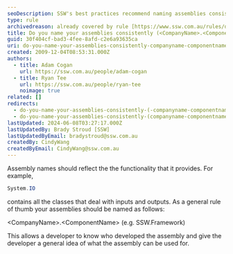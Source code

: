 ```yaml
---
seoDescription: SSW's best practices recommend naming assemblies consistently using the format `<CompanyName>.<ComponentName>`, ensuring developers can quickly identify who developed the assembly and its purpose.
type: rule
archivedreason: already covered by rule [https://www.ssw.com.au/rules/do-you-have-a-consistent-net-solution-structure](/rules/do-you-have-a-consistent-net-solution-structure)
title: Do you name your assemblies consistently (<CompanyName>.<ComponentName>)?
guid: 30f404cf-bad3-4fee-8afd-c2e6a93635ca
uri: do-you-name-your-assemblies-consistently-companyname-componentname
created: 2009-12-04T08:53:31.000Z
authors:
  - title: Adam Cogan
    url: https://ssw.com.au/people/adam-cogan
  - title: Ryan Tee
    url: https://ssw.com.au/people/ryan-tee
    noimage: true
related: []
redirects:
  - do-you-name-your-assemblies-consistently-(-companyname-componentname-)
  - do-you-name-your-assemblies-consistently-(companyname-componentname)
lastUpdated: 2024-06-08T03:27:17.000Z
lastUpdatedBy: Brady Stroud [SSW]
lastUpdatedByEmail: bradystroud@ssw.com.au
createdBy: CindyWang
createdByEmail: CindyWang@ssw.com.au
---
```


Assembly names should reflect the the functionality that it provides. For example,
```cs
System.IO
```

contains all the classes that deal with inputs and outputs. As a general rule of thumb your assemblies should be named as follows:

&lt;CompanyName&gt;.&lt;ComponentName&gt; (e.g. SSW.Framework)

This allows a developer to know who developed the assembly and give the developer a general idea of what the assembly can be used for.
